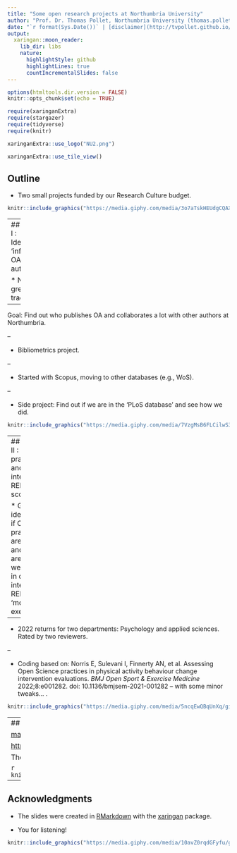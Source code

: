 ```yaml
---
title: "Some open research projects at Northumbria University"
author: "Prof. Dr. Thomas Pollet, Northumbria University (thomas.pollet@northumbria.ac.uk)"
date: "`r format(Sys.Date())` | [disclaimer](http://tvpollet.github.io/disclaimer)"
output:
  xaringan::moon_reader:
    lib_dir: libs
    nature:
      highlightStyle: github
      highlightLines: true
      countIncrementalSlides: false
---
```



```r
options(htmltools.dir.version = FALSE)
knitr::opts_chunk$set(echo = TRUE)
```

```r
require(xaringanExtra) 
require(stargazer)
require(tidyverse)
require(knitr)
```

```r
xaringanExtra::use_logo("NU2.png")
```

```r
xaringanExtra::use_tile_view()
```

## Outline

* Two small projects funded by our Research Culture budget.

```r
knitr::include_graphics("https://media.giphy.com/media/3o7aTskHEUdgCQAXde/giphy.gif") 
```

---
## Project I : Identifying 'influential' OA authors

* Not great at tracking

--

Goal: Find out who publishes OA and collaborates a lot with other authors at Northumbria.

--

* Bibliometrics project.

--

* Started with Scopus, moving to other databases (e.g., WoS).

--

* Side project: Find out if we are in the 'PLoS database' and see how we did.

```r
knitr::include_graphics("https://media.giphy.com/media/7VzgMsB6FLCilwS30v/giphy-downsized-large.gif")
```


---
## Project II : OA practices and internal REF scoring.

* Goal: identifying if OA practices are used and if they are weighed in our internal REF 'mock' exercise.

--

* 2022 returns for two departments: Psychology and applied sciences. Rated by two reviewers.

--

* Coding based on: Norris E, Sulevani I, Finnerty AN, et al. Assessing Open Science practices in physical activity behaviour change intervention evaluations. _BMJ Open Sport & Exercise Medicine_ 2022;8:e001282. doi: 10.1136/bmjsem-2021-001282 -- with some minor tweaks... .

```r
knitr::include_graphics("https://media.giphy.com/media/5ncqEwQBqUnXq/giphy.gif")
```

---
## Any Questions?

[mailto:thomas.pollet@northumbria.ac.uk](thomas.pollet@northumbria.ac.uk)

[http://tvpollet.github.io](http://tvpollet.github.io)

These slides: []()

```r
knitr::include_graphics("https://media.giphy.com/media/3ohzdRoOp1FUYbtGDu/giphy.gif")
```

---
## Acknowledgments

* The slides were created in [RMarkdown](https://rmarkdown.rstudio.com/) with the [xaringan](https://github.com/yihui/xaringan) package.

* You for listening!

```r
knitr::include_graphics("https://media.giphy.com/media/10avZ0rqdGFyfu/giphy.gif")
```
